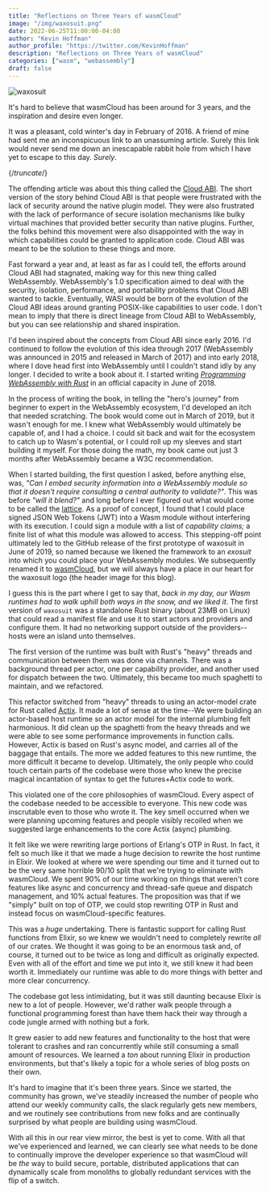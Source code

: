 ```yaml
---
title: "Reflections on Three Years of wasmCloud"
image: "/img/waxosuit.png"
date: 2022-06-25T11:00:00-04:00
author: "Kevin Hoffman"
author_profile: "https://twitter.com/KevinHoffman"
description: "Reflections on Three Years of wasmCloud"
categories: ["wasm", "webassembly"]
draft: false
---
```


![waxosuit](/img/waxosuit.png)

It's hard to believe that wasmCloud has been around for 3 years, and the inspiration and desire even longer.

It was a pleasant, cold winter's day in February of 2016. A friend of mine had sent me an inconspicuous link to an unassuming article. Surely this link would never send me down an inescapable rabbit hole from which I have yet to escape to this day. _Surely_.

{/*truncate*/}

The offending article was about this thing called the [Cloud ABI](https://lwn.net/Articles/674770/). The short version of the story behind Cloud ABI is that people were frustrated with the lack of security around the native plugin model. They were also frustrated with the lack of performance of secure isolation mechanisms like bulky virtual machines that provided better security than native plugins. Further, the folks behind this movement were also disappointed with the way in which capabilities could be granted to application code. Cloud ABI was meant to be the solution to these things and more.

Fast forward a year and, at least as far as I could tell, the efforts around Cloud ABI had stagnated, making way for this new thing called WebAssembly. WebAssembly's 1.0 specification aimed to deal with the security, isolation, performance, and portability problems that Cloud ABI wanted to tackle. Eventually, WASI would be born of the evolution of the Cloud ABI ideas around granting POSIX-like capabilities to user code. I don't mean to imply that there is direct lineage from Cloud ABI to WebAssembly, but you can see relationship and shared inspiration.

I'd been inspired about the concepts from Cloud ABI since early 2016. I'd continued to follow the evolution of this idea through 2017 (WebAssembly was announced in 2015 and released in March of 2017) and into early 2018, where I dove head first into WebAssembly until I couldn't stand idly by any longer. I decided to write a book about it. I started writing [_Programming WebAssembly with Rust_](https://pragprog.com/titles/khrust/programming-webassembly-with-rust/) in an official capacity in June of 2018.

In the process of writing the book, in telling the "hero's journey" from beginner to expert in the WebAssembly ecosystem, I'd developed an itch that needed scratching. The book would come out in March of 2019, but it wasn't enough for me. I knew what WebAssembly would ultimately be capable of, and I had a choice. I could sit back and wait for the ecosystem to catch up to Wasm's potential, or I could roll up my sleeves and start building it myself. For those doing the math, my book came out just 3 months after WebAssembly became a W3C recommendation.

When I started building, the first question I asked, before anything else, was, _"Can I embed security information into a WebAssembly module so that it doesn't require consulting a central authority to validate?"_. This was before _"will it blend?"_ and long before I ever figured out what would come to be called the [lattice](https://wasmcloud.dev/reference/lattice/). As a proof of concept, I found that I could place signed JSON Web Tokens (JWT) into a Wasm module without interfering with its execution. I could sign a module with a list of _capability claims;_ a finite list of what this module was allowed to access. This stepping-off point ultimately led to the GitHub release of the first prototype of waxosuit in June of 2019, so named because we likened the framework to an _exosuit_ into which you could place your WebAssembly modules. We subsequently renamed it to [wasmCloud](https://github.com/wasmCloud), but we will always have a place in our heart for the waxosuit logo (the header image for this blog).

I guess this is the part where I get to say that, _back in my day, our Wasm runtimes
had to walk uphill both ways in the snow, and we liked it_. The first version of
`waxosuit` was a standalone Rust binary (about 23MB on Linux) that could read a manifest
file and use it to start actors and providers and configure them. It had no networking
support outside of the providers--hosts were an island unto themselves.

The first version of the runtime was built with Rust's "heavy" threads and communication between them was done via channels. There was a background thread per actor, one per capability provider, and another used for dispatch between the two. Ultimately, this became too much spaghetti to maintain, and we refactored.

This refactor switched from "heavy" threads to using an actor-model crate for Rust called [Actix](https://actix.rs/docs/actix/actor/). It made a lot of sense at the time--We were building an actor-based host runtime so an actor model for the internal plumbing felt harmonious. It did clean up the spaghetti from the heavy threads and we were able to see some performance improvements in function calls. However, Actix is based on Rust's async model, and carries all of the baggage that entails. The more we added features to this new runtime, the more difficult it became to develop. Ultimately, the only people who could touch certain parts of the codebase were those who knew the precise magical incantation of syntax to get the futures+Actix code to work.

This violated one of the core philosophies of wasmCloud. Every aspect of the codebase needed to be accessible to everyone. This new code was inscrutable even to those who wrote it. The key smell occurred when we were planning upcoming features and people visibly recoiled when we suggested large enhancements to the core Actix (async) plumbing.

It felt like we were rewriting large portions of Erlang's OTP in Rust. In fact, it felt so much like it that we made a huge decision to rewrite the host runtime in Elixir. We looked at where we were spending our time and it turned out to be the very same horrible 90/10 split that we're trying to eliminate with wasmCloud. We spent 90% of our time working on things that weren't core features like async and concurrency and thread-safe queue and dispatch management, and 10% actual features. The proposition was that if we "simply" built on top of OTP, we could stop rewriting OTP in Rust and instead focus on wasmCloud-specific features.

This was a _huge_ undertaking. There is fantastic support for calling Rust functions from Elixir, so we knew we wouldn't need to completely rewrite _all_ of our crates. We thought it was going to be an enormous task and, of course, it turned out to be twice as long and difficult as originally expected. Even with all of the effort and time we put into it, we still knew it had been worth it. Immediately our runtime was able to do more things with better and more clear concurrency.

The codebase got less intimidating, but it was still daunting because Elixir is new to a lot of people. However, we'd rather walk people through a functional programming forest than have them hack their way through a code jungle armed with nothing but a fork.

It grew easier to add new features and functionality to the host that were tolerant to crashes and ran concurrently while still consuming a small amount of resources. We learned a _ton_ about running Elixir in production environments, but that's likely a topic for a whole series of blog posts on their own.

It's hard to imagine that it's been three years. Since we started, the community has grown, we've steadily increased the number of people who attend our weekly community calls, the slack regularly gets new members, and we routinely see contributions from new folks and are continually surprised by what people are building using wasmCloud.

With all this in our rear view mirror, the best is yet to come. With all that we've experienced and learned, we can clearly see what needs to be done to continually improve the developer experience so that wasmCloud will be _the_ way to build secure, portable, distributed applications that can dynamically scale from monoliths to globally redundant services with the flip of a switch.
